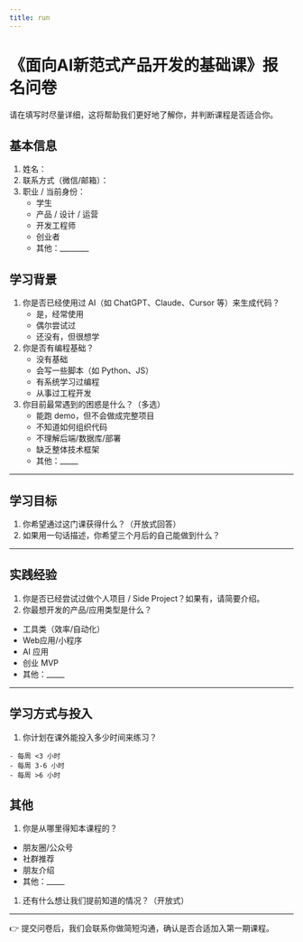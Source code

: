 ```yaml
---
title: run
---
```


# 《面向AI新范式产品开发的基础课》报名问卷

请在填写时尽量详细，这将帮助我们更好地了解你，并判断课程是否适合你。

## 基本信息

1. 姓名：
2. 联系方式（微信/邮箱）：
3. 职业 / 当前身份：
   - 学生
   - 产品 / 设计 / 运营
   - 开发工程师
   - 创业者
   - 其他：________

## 学习背景

1. 你是否已经使用过 AI（如 ChatGPT、Claude、Cursor 等）来生成代码？
   - 是，经常使用
   - 偶尔尝试过
   - 还没有，但很想学
2. 你是否有编程基础？
   - 没有基础
   - 会写一些脚本（如 Python、JS）
   - 有系统学习过编程
   - 从事过工程开发
3. 你目前最常遇到的困惑是什么？（多选）
   - 能跑 demo，但不会做成完整项目
   - 不知道如何组织代码
   - 不理解后端/数据库/部署
   - 缺乏整体技术框架
   - 其他：_____

------

## 学习目标

1. 你希望通过这门课获得什么？（开放式回答）
2. 如果用一句话描述，你希望三个月后的自己能做到什么？

------

## 实践经验

1. 你是否已经尝试过做个人项目 / Side Project？如果有，请简要介绍。
2. 你最想开发的产品/应用类型是什么？

- 工具类（效率/自动化）
- Web应用/小程序
- AI 应用
- 创业 MVP
- 其他：_____

------

## 学习方式与投入

1. 你计划在课外能投入多少时间来练习？

```
- 每周 <3 小时
- 每周 3-6 小时
- 每周 >6 小时
```

## 其他

1. 你是从哪里得知本课程的？

- 朋友圈/公众号
- 社群推荐
- 朋友介绍
- 其他：_____

1. 还有什么想让我们提前知道的情况？（开放式）

------

👉 提交问卷后，我们会联系你做简短沟通，确认是否合适加入第一期课程。